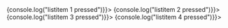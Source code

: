 
<Meta title="Component Lib| ListView" conponent={ListView} />

<Preview>
    <Story name="List View">
        <TabBarProvider>
        <ListView>
            <ListItem
                leftPersona={true}
                primaryText="Topic Name"
                rightIconName="radiobutton"
                onEnter={()=>{console.log("listitem 1 pressed")}}></ListItem>
            <ListItem
                leftIcon={true}
                leftIconName="share"
                primaryText="Share"
                rightIconName="arrowbutton"
                onEnter={()=>{console.log("listitem 2 pressed")}}></ListItem>
            <ListItem
                leftPersona={true}
                leftPersonaSrc={[Client]}
                primaryText="First Name"
                secondaryText="Email or Phone"
                rightIconName="checkbox"
                listSize="Medium"
                onEnter={()=>{console.log("listitem 3 pressed")}}></ListItem>
            <ListItem
                primaryText="Main Title"
                secondaryText="Label"
                rightIconName="arrowbutton"
                onEnter={()=>{console.log("listitem 4 pressed")}}></ListItem>
        </ListView>
        </TabBarProvider>
    </Story>
</Preview>
